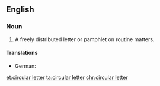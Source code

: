 ==English==
===Noun===
{{en-noun|head=[[circular]] [[letter]]}} 
# A freely distributed letter or pamphlet on routine matters.

====Translations====
{{trans-top|freely distributed letter or pamphlet on routine matters}}
* German: {{t-|de|Rundbrief|m}}
{{trans-mid}}
{{trans-bottom}}

[[et:circular letter]]
[[ta:circular letter]]
[[chr:circular letter]]